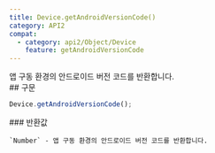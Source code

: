 ```yaml
---
title: Device.getAndroidVersionCode()
category: API2
compat:
  - category: api2/Object/Device
    feature: getAndroidVersionCode
---
```


<Section>
  앱 구동 환경의 안드로이드 버전 코드를 반환합니다.
</Section>
<Section>
  ## 구문

  ~~~js
  Device.getAndroidVersionCode();
  ~~~

  <Section>
    ### 반환값

    `Number` - 앱 구동 환경의 안드로이드 버전 코드를 반환합니다.
  </Section>
</Section>